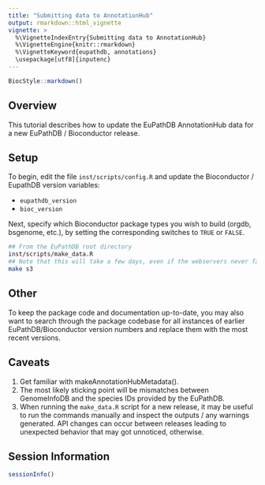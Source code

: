 ```yaml
---
title: "Submitting data to AnnotationHub"
output: rmarkdown::html_vignette
vignette: >
  %\VignetteIndexEntry{Submitting data to AnnotationHub}
  %\VignetteEngine{knitr::rmarkdown}
  %\VignetteKeyword{eupathdb, annotations}
  \usepackage[utf8]{inputenc}
---
```


```r
BiocStyle::markdown()
```

## Overview

This tutorial describes how to update the EuPathDB AnnotationHub data for a new EuPathDB
/ Bioconductor release.

## Setup

To begin, edit the file `inst/scripts/config.R` and update the Bioconductor / EupathDB 
version variables:

- `eupathdb_version`
- `bioc_version`

Next, specify which Bioconductor package types you wish to build (orgdb, bsgenome,
etc.), by setting the corresponding switches to `TRUE` or `FALSE`.

```bash
## From the EuPathDB root directory
inst/scripts/make_data.R
## Note that this will take a few days, even if the webservers never fail.
make s3
```

## Other

To keep the package code and documentation up-to-date, you may also want to search
through the package codebase for all instances of earlier EuPathDB/Bioconductor version
numbers and replace them with the most recent versions.


## Caveats

1. Get familiar with makeAnnotationHubMetadata().
2. The most likely sticking point will be mismatches between GenomeInfoDB and
   the species IDs provided by the EuPathDB.
3. When running the `make_data.R` script for a new release, it may be useful to run the
   commands manually and inspect the outputs / any warnings generated. API changes can
   occur between releases leading to unexpected behavior that may got unnoticed,
   otherwise.

## Session Information

```r
sessionInfo()
```

